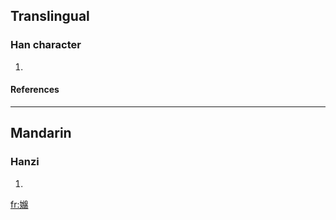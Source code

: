 ==Translingual==
===Han character===
{{Han char|rn=38|rad=女|as=14|sn=17|four=|canj=女女火月 (VVFB)}}
# {{defn|Han|sort=女14}}
====References====
{{Han ref|kx=0273.130|dkj=06837|hdz=21088.060|uh=5B35|ud=23349}}

----
==Mandarin==
===Hanzi===
{{cmn-hanzi|pin=[[mián]] ([[mian2]])|wg=mien<sup>2</sup>}}
# {{defn|Mandarin}}

[[fr:嬵]]